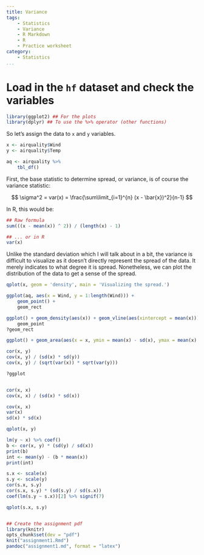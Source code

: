 ```yaml
---  
title: Variance
tags:
    - Statistics
    - Variance
    - R Markdown
    - R
    - Practice worksheet
category:
    - Statistics
...
```


# Load in the `hf` dataset and check the variables #

```r

library(ggplot2) ## For the plots
library(dplyr) ## To use the %>% operator (other functions)

```

So let's assign the data to `x` and `y` variables.

```r

x <- airquality$Wind
y <- airquality$Temp

aq <- airquality %>%
    tbl_df()

```

First, the base statistic to determine spread, or variance, is of
course the variance statistic:

$$ \sigma^2 = var(x) = \frac{\sum\limit_{i=1}^{n} (x - \bar{x})^2}{n-1} $$

In R, this would be:

```r
## Raw formula
sum(((x - mean(x)) ^ 2)) / (length(x) - 1)

## ... or in R
var(x)
```

Unlike the standard deviation which I will talk about in a bit, the
variance is difficult to visualize as it doesn't directly represent
the spread of the data.  It merely indicates to what degree it is
spread.  Nonetheless, we can plot the distribution of the data to get
a sense of the spread.

```r
qplot(x, geom = 'density', main = 'Visualizing the spread.')
```

```r

ggplot(aq, aes(x = Wind, y = 1:length(Wind))) +
    geom_point() +
    geom_rect

ggplot() + geom_density(aes(x)) + geom_vline(aes(xintercept = mean(x))) +
    geom_point
?geom_rect

ggplot() + geom_area(aes(x = x, ymin = mean(x) - sd(x), ymax = mean(x) + sd(x)))

cor(x, y)
cov(x, y) / (sd(x) * sd(y))
cov(x, y) / (sqrt(var(x)) * sqrt(var(y)))

?ggplot


cor(x, x)
cov(x, x) / (sd(x) * sd(x))

cov(x, x)
var(x)
sd(x) * sd(x)

qplot(x, y)

lm(y ~ x) %>% coef()
b <- cor(x, y) * (sd(y) / sd(x))
print(b)
int <- mean(y) - (b * mean(x))
print(int)

s.x <- scale(x)
s.y <- scale(y)
cor(s.x, s.y)
cor(s.x, s.y) * (sd(s.y) / sd(s.x))
coef(lm(s.y ~ s.x))[2] %>% signif(7)

qplot(s.x, s.y)



```


```r

## Create the assignment pdf
library(knitr)
opts_chunk$set(dev = "pdf")
knit("assignment1.Rmd")
pandoc("assignment1.md", format = "latex")

```
